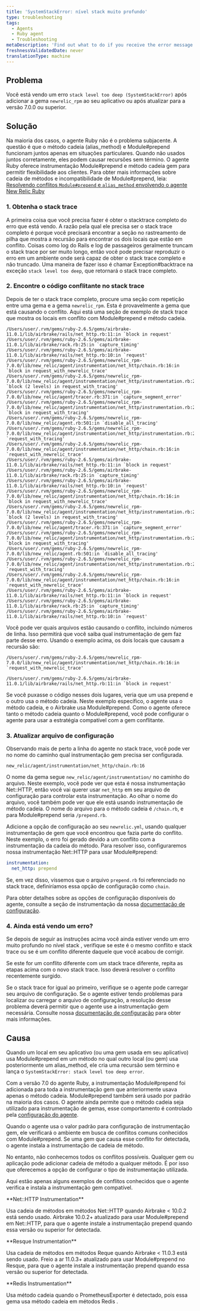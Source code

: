 ```yaml
---
title: 'SystemStackError: nível stack muito profundo'
type: troubleshooting
tags:
  - Agents
  - Ruby agent
  - Troubleshooting
metaDescription: 'Find out what to do if you receive the error message SystemStackError: stack level too deep on the Error details page in your APM UI.'
freshnessValidatedDate: never
translationType: machine
---
```


## Problema

Você está vendo um erro `stack level too deep (SystemStackError)` após adicionar a gema `newrelic_rpm` ao seu aplicativo ou após atualizar para a versão 7.0.0 ou superior.

## Solução

Na maioria dos casos, o agente Ruby não é o problema subjacente. A questão é que o método cadeia (alias\_method) e Module#prepend funcionam juntos apenas em situações particulares. Quando não usados juntos corretamente, eles podem causar recursões sem término. O agente Ruby oferece instrumentação Module#prepend e método cadeia gem para permitir flexibilidade aos clientes. Para obter mais informações sobre cadeia de métodos e incompatibilidade de Module#prepend, leia: [Resolvendo conflitos `Module#prepend` e `alias_method` envolvendo o agente New Relic Ruby](https://newrelic.com/blog/best-practices/ruby-agent-module-prepend-alias-method-chains)

### 1. Obtenha o stack trace

A primeira coisa que você precisa fazer é obter o stacktrace completo do erro que está vendo. A razão pela qual ele precisa ser o stack trace completo é porque você precisará encontrar a seção no rastreamento de pilha que mostra a recursão para encontrar os dois locais que estão em conflito. Coisas como log do Rails e log de passageiros geralmente truncam o stack trace por ser muito longo, então você pode precisar reproduzir o erro em um ambiente onde será capaz de obter o stack trace completo e não truncado. Uma maneira de fazer isso é chamar Exception#backtrace na exceção `stack level too deep`, que retornará o stack trace completo.

### 2. Encontre o código conflitante no stack trace

Depois de ter o stack trace completo, procure uma seção com repetição entre uma gema e a gema `newrelic_rpm`. Esta é provavelmente a gema que está causando o conflito. Aqui está uma seção de exemplo de stack trace que mostra os locais em conflito com Module#prepend e método cadeia.

```
/Users/user/.rvm/gems/ruby-2.6.5/gems/airbrake-11.0.1/lib/airbrake/rails/net_http.rb:11:in `block in request'
/Users/user/.rvm/gems/ruby-2.6.5/gems/airbrake-11.0.1/lib/airbrake/rack.rb:25:in `capture_timing'
/Users/user/.rvm/gems/ruby-2.6.5/gems/airbrake-11.0.1/lib/airbrake/rails/net_http.rb:10:in `request'
/Users/user/.rvm/gems/ruby-2.6.5/gems/newrelic_rpm-7.0.0/lib/new_relic/agent/instrumentation/net_http/chain.rb:16:in `block in request_with_newrelic_trace'
/Users/user/.rvm/gems/ruby-2.6.5/gems/newrelic_rpm-7.0.0/lib/new_relic/agent/instrumentation/net_http/instrumentation.rb:26:in `block (2 levels) in request_with_tracing'
/Users/user/.rvm/gems/ruby-2.6.5/gems/newrelic_rpm-7.0.0/lib/new_relic/agent/tracer.rb:371:in `capture_segment_error'
/Users/user/.rvm/gems/ruby-2.6.5/gems/newrelic_rpm-7.0.0/lib/new_relic/agent/instrumentation/net_http/instrumentation.rb:25:in `block in request_with_tracing'
/Users/user/.rvm/gems/ruby-2.6.5/gems/newrelic_rpm-7.0.0/lib/new_relic/agent.rb:501:in `disable_all_tracing'
/Users/user/.rvm/gems/ruby-2.6.5/gems/newrelic_rpm-7.0.0/lib/new_relic/agent/instrumentation/net_http/instrumentation.rb:24:in `request_with_tracing'
/Users/user/.rvm/gems/ruby-2.6.5/gems/newrelic_rpm-7.0.0/lib/new_relic/agent/instrumentation/net_http/chain.rb:16:in `request_with_newrelic_trace'
/Users/user/.rvm/gems/ruby-2.6.5/gems/airbrake-11.0.1/lib/airbrake/rails/net_http.rb:11:in `block in request'
/Users/user/.rvm/gems/ruby-2.6.5/gems/airbrake-11.0.1/lib/airbrake/rack.rb:25:in `capture_timing'
/Users/user/.rvm/gems/ruby-2.6.5/gems/airbrake-11.0.1/lib/airbrake/rails/net_http.rb:10:in `request'
/Users/user/.rvm/gems/ruby-2.6.5/gems/newrelic_rpm-7.0.0/lib/new_relic/agent/instrumentation/net_http/chain.rb:16:in `block in request_with_newrelic_trace'
/Users/user/.rvm/gems/ruby-2.6.5/gems/newrelic_rpm-7.0.0/lib/new_relic/agent/instrumentation/net_http/instrumentation.rb:26:in `block (2 levels) in request_with_tracing'
/Users/user/.rvm/gems/ruby-2.6.5/gems/newrelic_rpm-7.0.0/lib/new_relic/agent/tracer.rb:371:in `capture_segment_error'
/Users/user/.rvm/gems/ruby-2.6.5/gems/newrelic_rpm-7.0.0/lib/new_relic/agent/instrumentation/net_http/instrumentation.rb:25:in `block in request_with_tracing'
/Users/user/.rvm/gems/ruby-2.6.5/gems/newrelic_rpm-7.0.0/lib/new_relic/agent.rb:501:in `disable_all_tracing'
/Users/user/.rvm/gems/ruby-2.6.5/gems/newrelic_rpm-7.0.0/lib/new_relic/agent/instrumentation/net_http/instrumentation.rb:24:in `request_with_tracing'
/Users/user/.rvm/gems/ruby-2.6.5/gems/newrelic_rpm-7.0.0/lib/new_relic/agent/instrumentation/net_http/chain.rb:16:in `request_with_newrelic_trace'
/Users/user/.rvm/gems/ruby-2.6.5/gems/airbrake-11.0.1/lib/airbrake/rails/net_http.rb:11:in `block in request'
/Users/user/.rvm/gems/ruby-2.6.5/gems/airbrake-11.0.1/lib/airbrake/rack.rb:25:in `capture_timing'
/Users/user/.rvm/gems/ruby-2.6.5/gems/airbrake-11.0.1/lib/airbrake/rails/net_http.rb:10:in `request'
```

Você pode ver quais arquivos estão causando o conflito, incluindo números de linha. Isso permitirá que você saiba qual instrumentação de gem faz parte desse erro. Usando o exemplo acima, os dois locais que causam a recursão são:

```
/Users/user/.rvm/gems/ruby-2.6.5/gems/newrelic_rpm-7.0.0/lib/new_relic/agent/instrumentation/net_http/chain.rb:16:in `request_with_newrelic_trace'
```

```
/Users/user/.rvm/gems/ruby-2.6.5/gems/airbrake-11.0.1/lib/airbrake/rails/net_http.rb:11:in `block in request'
```

Se você puxasse o código nesses dois lugares, veria que um usa prepend e o outro usa o método cadeia. Neste exemplo específico, o agente usa o método cadeia, e o Airbrake usa Module#prepend. Como o agente oferece tanto o método cadeia quanto o Module#prepend, você pode configurar o agente para usar a estratégia compatível com a gem conflitante.

### 3. Atualizar arquivo de configuração

Observando mais de perto a linha do agente no stack trace, você pode ver no nome do caminho qual instrumentação gem precisa ser configurada.

```
new_relic/agent/instrumentation/net_http/chain.rb:16
```

O nome da gema segue `new_relic/agent/instrumentation/` no caminho do arquivo. Neste exemplo, você pode ver que esta é nossa instrumentação Net::HTTP, então você vai querer usar `net_http` em seu arquivo de configuração para controlar esta instrumentação. Ao olhar o nome do arquivo, você também pode ver que ele está usando instrumentação de método cadeia. O nome do arquivo para o método cadeia é `/chain.rb`, e para Module#prepend seria `/prepend.rb`.

Adicione a opção de configuração ao seu `newrelic.yml`, usando qualquer instrumentação de gem que você encontrou que fazia parte do conflito. Neste exemplo, o erro foi gerado devido a um conflito com a instrumentação da cadeia do método. Para resolver isso, configuraremos nossa instrumentação Net::HTTP para usar Module#prepend:

```yml
instrumentation:
  net_http: prepend
```

Se, em vez disso, víssemos que o arquivo `prepend.rb` foi referenciado no stack trace, definiríamos essa opção de configuração como `chain`.

Para obter detalhes sobre as opções de configuração disponíveis do agente, consulte a seção de instrumentação da nossa [documentação de configuração](/docs/agents/ruby-agent/configuration/ruby-agent-configuration/#instrumentation).

### 4. Ainda está vendo um erro?

Se depois de seguir as instruções acima você ainda estiver vendo um erro muito profundo no nível stack , verifique se este é o mesmo conflito e stack trace ou se é um conflito diferente daquele que você acabou de corrigir.

Se este for um conflito diferente com um stack trace diferente, repita as etapas acima com o novo stack trace. Isso deverá resolver o conflito recentemente surgido.

Se o stack trace for igual ao primeiro, verifique se o agente pode carregar seu arquivo de configuração. Se o agente estiver tendo problemas para localizar ou carregar o arquivo de configuração, a resolução desse problema deverá permitir que o agente use a instrumentação gem necessária. Consulte nossa [documentação de configuração](/docs/agents/ruby-agent/configuration/ruby-agent-configuration/) para obter mais informações.

## Causa

Quando um local em seu aplicativo (ou uma gem usada em seu aplicativo) usa Module#prepend em um método no qual outro local (ou gem) usa posteriormente um alias\_method, ele cria uma recursão sem término e lança o `SystemStackError: stack level too deep error`.

Com a versão 7.0 do agente Ruby, a instrumentação Module#prepend foi adicionada para toda a instrumentação gem que anteriormente usava apenas o método cadeia. Module#prepend também será usado por padrão na maioria dos casos. O agente ainda permite que o método cadeia seja utilizado para instrumentação de gemas, esse comportamento é controlado pela [configuração do agente](/docs/agents/ruby-agent/configuration/ruby-agent-configuration/#instrumentation).

Quando o agente usa o valor padrão para configuração de instrumentação gem, ele verificará o ambiente em busca de conflitos comuns conhecidos com Module#prepend. Se uma gem que causa esse conflito for detectada, o agente instala a instrumentação de cadeia de método.

No entanto, não conhecemos todos os conflitos possíveis. Qualquer gem ou aplicação pode adicionar cadeia de método a qualquer método. É por isso que oferecemos a opção de configurar o tipo de instrumentação utilizada.

Aqui estão apenas alguns exemplos de conflitos conhecidos que o agente verifica e instala a instrumentação gem compatível.

<DNT>
  **Net::HTTP Instrumentation**
</DNT>

Usa cadeia de métodos em métodos Net::HTTP quando Airbrake &lt; 10.0.2 está sendo usado. Airbrake 10.0.2+ atualizado para usar Module#prepend em Net::HTTP, para que o agente instale a instrumentação prepend quando essa versão ou superior for detectada.

<DNT>
  **Resque Instrumentation**
</DNT>

Usa cadeia de métodos em métodos Reque quando Airbrake &lt; 11.0.3 está sendo usado. Freio a ar 11.0.3+ atualizado para usar Module#prepend no Resque, para que o agente instale a instrumentação prepend quando essa versão ou superior for detectada.

<DNT>
  **Redis Instrumentation**
</DNT>

Usa método cadeia quando o PrometheusExporter é detectado, pois essa gema usa método cadeia em métodos Redis .